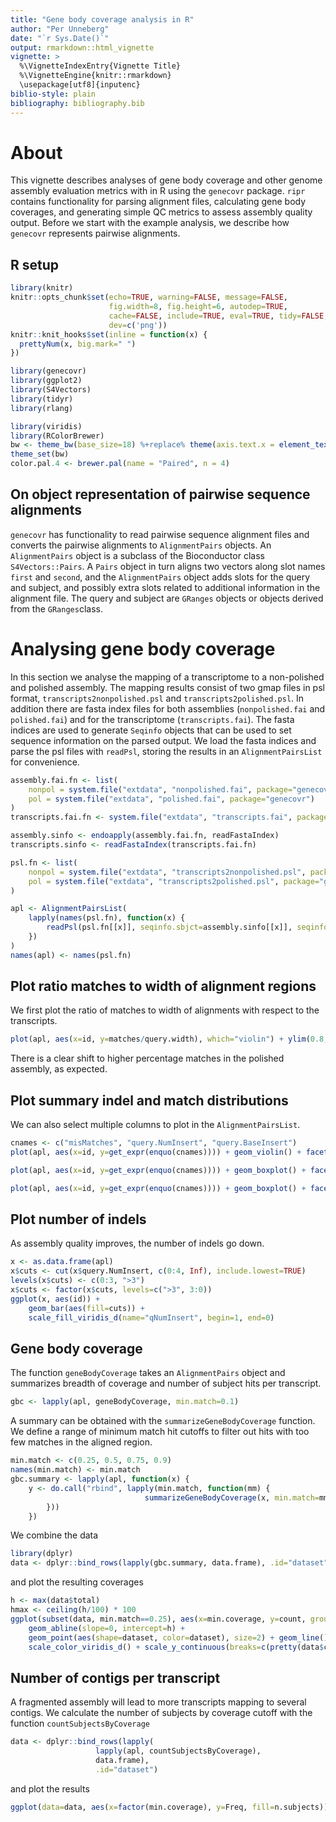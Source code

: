 ```yaml
---
title: "Gene body coverage analysis in R"
author: "Per Unneberg"
date: "`r Sys.Date()`"
output: rmarkdown::html_vignette
vignette: >
  %\VignetteIndexEntry{Vignette Title}
  %\VignetteEngine{knitr::rmarkdown}
  \usepackage[utf8]{inputenc}
biblio-style: plain
bibliography: bibliography.bib
---
```


# About

This vignette describes analyses of gene body coverage and other
genome assembly evaluation metrics with in R using the `genecovr`
package. `ripr` contains functionality for parsing alignment files,
calculating gene body coverages, and generating simple QC metrics to
assess assembly quality output. Before we start with the example
analysis, we describe how `genecovr` represents pairwise alignments.

## R setup

```r
library(knitr)
knitr::opts_chunk$set(echo=TRUE, warning=FALSE, message=FALSE,
                      fig.width=8, fig.height=6, autodep=TRUE,
                      cache=FALSE, include=TRUE, eval=TRUE, tidy=FALSE,
                      dev=c('png'))
knitr::knit_hooks$set(inline = function(x) {
  prettyNum(x, big.mark=" ")
})
```


```r
library(genecovr)
library(ggplot2)
library(S4Vectors)
library(tidyr)
library(rlang)
```

```r
library(viridis)
library(RColorBrewer)
bw <- theme_bw(base_size=18) %+replace% theme(axis.text.x = element_text(angle = 45, hjust = 1, vjust = 1))
theme_set(bw)
color.pal.4 <- brewer.pal(name = "Paired", n = 4)
```

## On object representation of pairwise sequence alignments

`genecovr` has functionality to read pairwise sequence alignment files
and converts the pairwise alignments to `AlignmentPairs` objects. An
`AlignmentPairs` object is a subclass of the Bioconductor class
`S4Vectors::Pairs`. A `Pairs` object in turn aligns two vectors along
slot names `first` and `second`, and the `AlignmentPairs` object adds
slots for the query and subject, and possibly extra slots related to
additional information in the alignment file. The query and subject
are `GRanges` objects or objects derived from the `GRanges`class.


# Analysing gene body coverage

In this section we analyse the mapping of a transcriptome to a
non-polished and polished assembly. The mapping results consist of two
gmap files in psl format, `transcripts2nonpolished.psl` and
`transcripts2polished.psl`. In addition there are fasta index files
for both assemblies (`nonpolished.fai` and `polished.fai`) and for the
transcriptome (`transcripts.fai`). The fasta indices are used to
generate `Seqinfo` objects that can be used to set sequence
information on the parsed output. We load the fasta indices and parse
the psl files with `readPsl`, storing the results in an
`AlignmentPairsList` for convenience.

``` r
assembly.fai.fn <- list(
    nonpol = system.file("extdata", "nonpolished.fai", package="genecovr"),
    pol = system.file("extdata", "polished.fai", package="genecovr")
)
transcripts.fai.fn <- system.file("extdata", "transcripts.fai", package="genecovr")

assembly.sinfo <- endoapply(assembly.fai.fn, readFastaIndex)
transcripts.sinfo <- readFastaIndex(transcripts.fai.fn)

psl.fn <- list(
    nonpol = system.file("extdata", "transcripts2nonpolished.psl", package="genecovr"),
    pol = system.file("extdata", "transcripts2polished.psl", package="genecovr")
)

apl <- AlignmentPairsList(
    lapply(names(psl.fn), function(x) {
        readPsl(psl.fn[[x]], seqinfo.sbjct=assembly.sinfo[[x]], seqinfo.query=transcripts.sinfo)
    })
)
names(apl) <- names(psl.fn)
```

## Plot ratio matches to width of alignment regions

We first plot the ratio of matches to width of alignments with respect
to the transcripts.

``` r
plot(apl, aes(x=id, y=matches/query.width), which="violin") + ylim(0.8, 1)
```

There is a clear shift to higher percentage matches in the polished
assembly, as expected.

## Plot summary indel and match distributions

We can also select multiple columns to plot in the
`AlignmentPairsList`.

```r
cnames <- c("misMatches", "query.NumInsert", "query.BaseInsert")
plot(apl, aes(x=id, y=get_expr(enquo(cnames)))) + geom_violin() + facet_wrap(. ~ name, scales="free")
```

```r
plot(apl, aes(x=id, y=get_expr(enquo(cnames)))) + geom_boxplot() + facet_wrap(. ~ name, scales="free")
```

```r
plot(apl, aes(x=id, y=get_expr(enquo(cnames)))) + geom_boxplot() + facet_wrap(. ~ name, scales="free") + scale_y_continuous(trans="log10")
```

## Plot number of indels

As assembly quality improves, the number of indels go down.

```r
x <- as.data.frame(apl)
x$cuts <- cut(x$query.NumInsert, c(0:4, Inf), include.lowest=TRUE)
levels(x$cuts) <- c(0:3, ">3")
x$cuts <- factor(x$cuts, levels=c(">3", 3:0))
ggplot(x, aes(id)) +
    geom_bar(aes(fill=cuts)) +
    scale_fill_viridis_d(name="qNumInsert", begin=1, end=0)
```

## Gene body coverage


The function `geneBodyCoverage` takes an `AlignmentPairs` object and
summarizes breadth of coverage and number of subject hits per
transcript.

``` r
gbc <- lapply(apl, geneBodyCoverage, min.match=0.1)
```

A summary can be obtained with the `summarizeGeneBodyCoverage`
function. We define a range of minimum match hit cutoffs to filter out
hits with too few matches in the aligned region. 

``` r
min.match <- c(0.25, 0.5, 0.75, 0.9)
names(min.match) <- min.match
gbc.summary <- lapply(apl, function(x) {
    y <- do.call("rbind", lapply(min.match, function(mm) {
                              summarizeGeneBodyCoverage(x, min.match=mm)
        }))
    })
```

We combine the data

``` r
library(dplyr)
data <- dplyr::bind_rows(lapply(gbc.summary, data.frame), .id="dataset")
```
and plot the resulting coverages

```r
h <- max(data$total)
hmax <- ceiling(h/100) * 100
ggplot(subset(data, min.match==0.25), aes(x=min.coverage, y=count, group=dataset, color=dataset)) +
    geom_abline(slope=0, intercept=h) +
    geom_point(aes(shape=dataset, color=dataset), size=2) + geom_line() +
    scale_color_viridis_d() + scale_y_continuous(breaks=c(pretty(data$count)), limits=c(0, hmax))
```

## Number of contigs per transcript

A fragmented assembly will lead to more transcripts mapping to several
contigs. We calculate the number of subjects by coverage cutoff with
the function `countSubjectsByCoverage`

```r
data <- dplyr::bind_rows(lapply(
                   lapply(apl, countSubjectsByCoverage),
                   data.frame),
                   .id="dataset")

```

and plot the results

```r
ggplot(data=data, aes(x=factor(min.coverage), y=Freq, fill=n.subjects)) + geom_bar(stat='identity', position=position_stack()) + scale_fill_viridis_d(begin=1, end=0) + facet_wrap(~ dataset, nrow=1, labeller=label_both)
```
